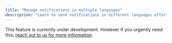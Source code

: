 ```yaml
---
title: "Manage notifications in multiple languages"
description: "Learn to send notifications in different languages effortlessly"
---
```


This feature is currently under development. However if you urgently need this, [reach out to us for more information](https://notify.teleflow.khulnasoft.com/meetings/khulnasoft/notifications-45min?utm_campaign=teleflowDocs&utm_content=notifications-in-multiple-languages-docs).
